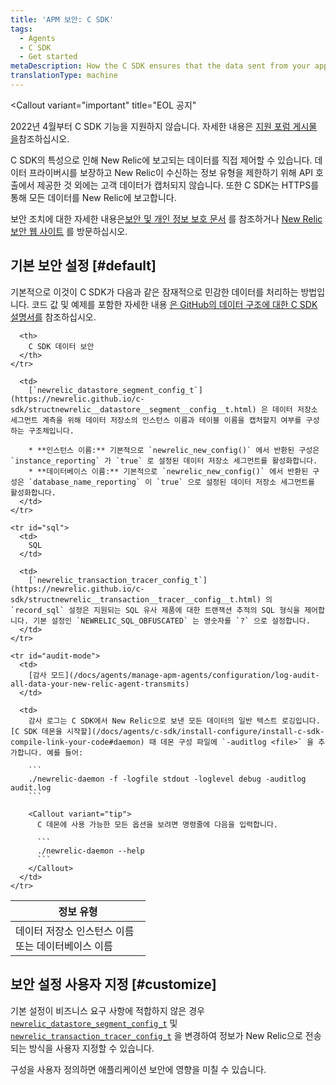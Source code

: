 ```yaml
---
title: 'APM 보안: C SDK'
tags:
  - Agents
  - C SDK
  - Get started
metaDescription: How the C SDK ensures that the data sent from your application to be monitored by New Relic is secure.
translationType: machine
---
```


<Callout
  variant="important"
  title="EOL 공지"
>
  2022년 4월부터 C SDK 기능을 지원하지 않습니다. 자세한 내용은 [지원 포럼 게시물 을](https://discuss.newrelic.com/t/q1-bulk-eol-announcement-fy23/181744)참조하십시오.
</Callout>

C SDK의 특성으로 인해 New Relic에 보고되는 데이터를 직접 제어할 수 있습니다. 데이터 프라이버시를 보장하고 New Relic이 수신하는 정보 유형을 제한하기 위해 API 호출에서 제공한 것 외에는 고객 데이터가 캡처되지 않습니다. 또한 C SDK는 HTTPS를 통해 모든 데이터를 New Relic에 보고합니다.

보안 조치에 대한 자세한 내용은[보안 및 개인 정보 보호 문서](/docs/using-new-relic/new-relic-security/security/security-matters-data-privacy-new-relic) 를 참조하거나 [New Relic 보안 웹 사이트](https://newrelic.com/security) 를 방문하십시오.

## 기본 보안 설정 [#default]

기본적으로 이것이 C SDK가 다음과 같은 잠재적으로 민감한 데이터를 처리하는 방법입니다. 코드 값 및 예제를 포함한 자세한 내용 [은 GitHub의 데이터 구조에 대한 C SDK 설명서를](https://newrelic.github.io/c-sdk/annotated.html) 참조하십시오.

<table>
  <thead>
    <tr>
      <th width="200px">
        정보 유형
      </th>

      <th>
        C SDK 데이터 보안
      </th>
    </tr>
  </thead>

  <tbody>
    <tr id="name">
      <td>
        데이터 저장소 인스턴스 이름 또는 데이터베이스 이름
      </td>

      <td>
        [`newrelic_datastore_segment_config_t`](https://newrelic.github.io/c-sdk/structnewrelic__datastore__segment__config__t.html) 은 데이터 저장소 세그먼트 계측을 위해 데이터 저장소의 인스턴스 이름과 테이블 이름을 캡처할지 여부를 구성하는 구조체입니다.

        * **인스턴스 이름:** 기본적으로 `newrelic_new_config()` 에서 반환된 구성은 `instance_reporting` 가 `true` 로 설정된 데이터 저장소 세그먼트를 활성화합니다.
        * **데이터베이스 이름:** 기본적으로 `newrelic_new_config()` 에서 반환된 구성은 `database_name_reporting` 이 `true` 으로 설정된 데이터 저장소 세그먼트를 활성화합니다.
      </td>
    </tr>

    <tr id="sql">
      <td>
        SQL
      </td>

      <td>
        [`newrelic_transaction_tracer_config_t`](https://newrelic.github.io/c-sdk/structnewrelic__transaction__tracer__config__t.html) 의 `record_sql` 설정은 지원되는 SQL 유사 제품에 대한 트랜잭션 추적의 SQL 형식을 제어합니다. 기본 설정인 `NEWRELIC_SQL_OBFUSCATED` 는 영숫자를 `?` 으로 설정합니다.
      </td>
    </tr>

    <tr id="audit-mode">
      <td>
        [감사 모드](/docs/agents/manage-apm-agents/configuration/log-audit-all-data-your-new-relic-agent-transmits)
      </td>

      <td>
        감사 로그는 C SDK에서 New Relic으로 보낸 모든 데이터의 일반 텍스트 로깅입니다. [C SDK 데몬을 시작할](/docs/agents/c-sdk/install-configure/install-c-sdk-compile-link-your-code#daemon) 때 데몬 구성 파일에 `-auditlog <file>` 을 추가합니다. 예를 들어:

        ```
        ./newrelic-daemon -f -logfile stdout -loglevel debug -auditlog audit.log
        ```

        <Callout variant="tip">
          C 데몬에 사용 가능한 모든 옵션을 보려면 명령줄에 다음을 입력합니다.

          ```
          ./newrelic-daemon --help
          ```
        </Callout>
      </td>
    </tr>
  </tbody>
</table>

## 보안 설정 사용자 지정 [#customize]

기본 설정이 비즈니스 요구 사항에 적합하지 않은 경우 [`newrelic_datastore_segment_config_t`](https://newrelic.github.io/c-sdk/structnewrelic__datastore__segment__config__t.html) 및 [`newrelic_transaction_tracer_config_t`](https://newrelic.github.io/c-sdk/structnewrelic__transaction__tracer__config__t.html) 을 변경하여 정보가 New Relic으로 전송되는 방식을 사용자 지정할 수 있습니다.

<Callout variant="caution">
  구성을 사용자 정의하면 애플리케이션 보안에 영향을 미칠 수 있습니다.
</Callout>